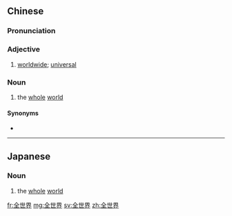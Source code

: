 ==Chinese==
{{zh-forms|type=12}}

===Pronunciation===
{{zh-pron
|m=quánshìjiè
|c=cyun4 sai3 gaai3
|h=pfs=n:chhiòn-sṳ-kie/s:chhiòn-sṳ-kiai
|mn=choân-sè-kài
|cat=a,n
}}

===Adjective===
{{zh-adj}}

# {{lb|zh|attributive}} [[worldwide]]; [[universal]]

===Noun===
{{zh-noun}}

# the [[whole]] [[world]]
#: {{zh-x|全世界 最大 的 石佛像|the largest stone statue of Buddha '''in the world'''}}

====Synonyms====
* {{zh-l|全球}}

----

==Japanese==
{{ja-kanjitab|ぜん|せ|かい|yomi=on}}

===Noun===
{{ja-noun|ぜんせかい}}

# the [[whole]] [[world]]

[[fr:全世界]]
[[mg:全世界]]
[[sv:全世界]]
[[zh:全世界]]